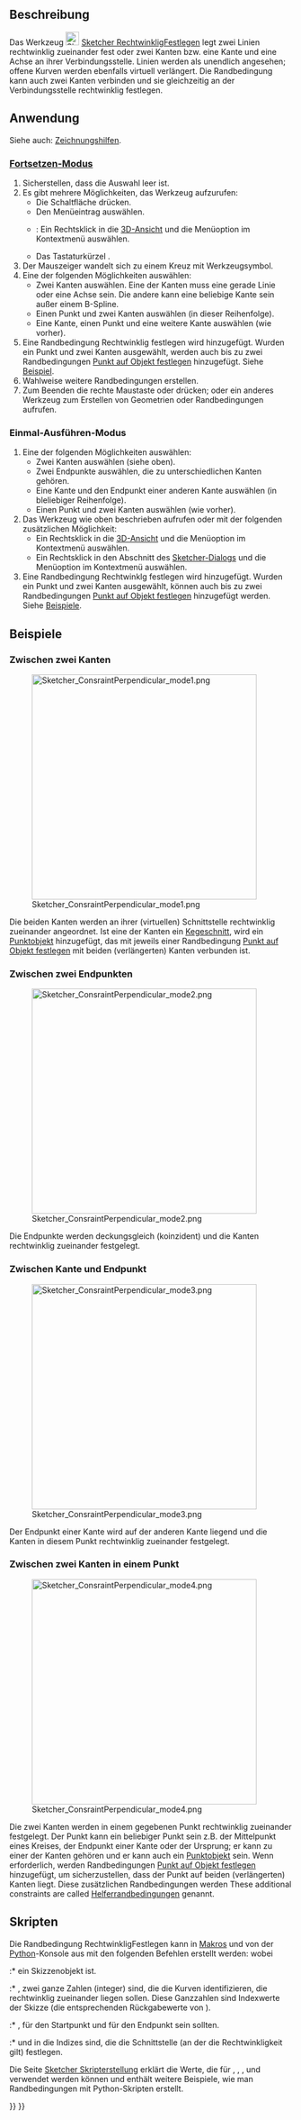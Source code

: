 <languages/>

{{Docnav/de
|[[Sketcher_ConstrainParallel/de|ParallelFestlegen]]
|[[Sketcher_ConstrainTangent/de|TangentialFestlegen]]
|[[Sketcher_Workbench/de|Sketcher]]
|IconL=Sketcher_ConstrainParallel.svg
|IconR=Sketcher_ConstrainTangent.svg
|IconC=Workbench_Sketcher.svg
}}

{{GuiCommand/de
|Name=Sketcher ConstrainPerpendicular
|Name/de=Sketcher RechtwinkligFestlegen
|MenuLocation=Skizze → Randbedingungen → Rechtwinklig festlegen
|Workbenches=[[Sketcher_Workbench/de|Sketcher]]
|Shortcut={{KEY|N}}
|SeeAlso=[[Sketcher_ConstrainAngle/de|Sketcher WinkelFestlegen]]
}}

<span id="Description"></span>
==Beschreibung== 

Das Werkzeug [[Image:Sketcher_ConstrainPerpendicular.svg|24px]] [[Sketcher_ConstrainPerpendicular/de|Sketcher RechtwinkligFestlegen]] legt zwei Linien rechtwinklig zueinander fest oder zwei Kanten bzw. eine Kante und eine Achse an ihrer Verbindungsstelle. Linien werden als unendlich angesehen; offene Kurven werden ebenfalls virtuell verlängert. Die Randbedingung kann auch zwei Kanten verbinden und sie gleichzeitig an der Verbindungsstelle rechtwinklig festlegen.

<span id="Usage"></span>
==Anwendung==

Siehe auch: [[Sketcher_Workbench/de#Zeichnungshilfen|Zeichnungshilfen]].

<span id="Continue_mode"></span>
===[[Sketcher_Workbench/de#Fortsetzen-Modi|Fortsetzen-Modus]]===

# Sicherstellen, dass die Auswahl leer ist.
# Es gibt mehrere Möglichkeiten, das Werkzeug aufzurufen:
#* Die Schaltfläche {{Button|[[Image:Sketcher_ConstrainPerpendicular.svg|16px]] [[Sketcher_ConstrainPerpendicular/de|Rechtwinklig festlegen]]}} drücken.
#* Den Menüeintrag {{MenuCommand|Skizze → Randbedingung → [[Image:Sketcher_ConstrainPerpendicular.svg|16px]] Rechtwinklig festlegen}} auswählen.
#* {{Version/de|1.0}}: Ein Rechtsklick in die [[3D_View/de|3D-Ansicht]] und die Menüoption {{MenuCommand|Festlegen → [[Image:Sketcher_ConstrainPerpendicular.svg|16px]] Rechtwinklig festlegen}} im Kontextmenü auswählen.
#* Das Tastaturkürzel {{KEY|N}}.
# Der Mauszeiger wandelt sich zu einem Kreuz mit Werkzeugsymbol.
# Eine der folgenden Möglichkeiten auswählen:
#* Zwei Kanten auswählen. Eine der Kanten muss eine gerade Linie oder eine Achse sein. Die andere kann eine beliebige Kante sein außer einem B-Spline.
#* Einen Punkt und zwei Kanten auswählen (in dieser Reihenfolge).
#* Eine Kante, einen Punkt und eine weitere Kante auswählen (wie vorher).
# Eine Randbedingung Rechtwinklig festlegen wird hinzugefügt. Wurden ein Punkt und zwei Kanten ausgewählt, werden auch bis zu zwei Randbedingungen [[Sketcher_ConstrainPointOnObject/de|Punkt auf Objekt festlegen]] hinzugefügt. Siehe [[#Zwischen_zwei_Kanten_in_einem_Punkt|Beispiel]].
# Wahlweise weitere Randbedingungen erstellen.
# Zum Beenden die rechte Maustaste oder {{KEY|Esc}} drücken; oder ein anderes Werkzeug zum Erstellen von Geometrien oder Randbedingungen aufrufen.

<span id="Run-once_mode"></span>
===Einmal-Ausführen-Modus===

# Eine der folgenden Möglichkeiten auswählen:
#* Zwei Kanten auswählen (siehe oben). 
#* Zwei Endpunkte auswählen, die zu unterschiedlichen Kanten gehören.
#* Eine Kante und den Endpunkt einer anderen Kante auswählen (in bleliebiger Reihenfolge).
#* Einen Punkt und zwei Kanten auswählen (wie vorher).
# Das Werkzeug wie oben beschrieben aufrufen oder mit der folgenden zusätzlichen Möglichkeit:
#* Ein Rechtsklick in die [[3D_View/de|3D-Ansicht]] und die Menüoption {{MenuCommand|[[Image:Sketcher_ConstrainPerpendicular.svg|16px]] Rechtwinklig festlegen}} im Kontextmenü auswählen.
#* Ein Rechtsklick in den Abschnitt {{MenuCommand|Elemente}} des [[Sketcher_Dialog/de|Sketcher-Dialogs]] und die Menüoption {{MenuCommand|[[Image:Sketcher_ConstrainPerpendicular.svg|16px]] Rechtwinklig festlegen}} im Kontextmenü auswählen.
# Eine Randbedingung Rechtwinklg festlegen wird hinzugefügt. Wurden ein Punkt und zwei Kanten ausgewählt, können auch bis zu zwei Randbedingungen [[Sketcher_ConstrainPointOnObject/de|Punkt auf Objekt festlegen]] hinzugefügt werden. Siehe [[#Zwischen_zwei_Kanten_in_einem_Punkt|Beispiele]].

<span id="Examples"></span>
==Beispiele==

<span id="Between_two_edges"></span>
===Zwischen zwei Kanten===

[[Image:Sketcher_ConsraintPerpendicular_mode1.png|400px]]

Die beiden Kanten werden an ihrer (virtuellen) Schnittstelle rechtwinklig zueinander angeordnet. Ist eine der Kanten ein [[Sketcher_Workbench/de#Sketcher_CompCreateConic|Kegeschnitt]], wird ein [[Sketcher_CreatePoint/de|Punktobjekt]] hinzugefügt, das mit jeweils einer Randbedingung [[Sketcher_ConstrainPointOnObject/de|Punkt auf Objekt festlegen]] mit beiden (verlängerten) Kanten verbunden ist.

<span id="Between_two_endpoints"></span>
===Zwischen zwei Endpunkten===

[[Image:Sketcher_ConsraintPerpendicular_mode2.png|400px]]

Die Endpunkte werden deckungsgleich (koinzident) und die Kanten rechtwinklig zueinander festgelegt.

<span id="Between_edge_and_endpoint"></span>
===Zwischen Kante und Endpunkt===

[[Image:Sketcher_ConsraintPerpendicular_mode3.png|400px]]

Der Endpunkt einer Kante wird auf der anderen Kante liegend und die Kanten in diesem Punkt rechtwinklig zueinander festgelegt.

<span id="Between_two_edges_at_point"></span>
===Zwischen zwei Kanten in einem Punkt===

[[Image:Sketcher_ConsraintPerpendicular_mode4.png|400px]]

Die zwei Kanten werden in einem gegebenen Punkt rechtwinklig zueinander festgelegt. Der Punkt kann ein beliebiger Punkt sein z.B. der Mittelpunkt eines Kreises, der Endpunkt einer Kante oder der Ursprung; er kann zu einer der Kanten gehören und er kann auch ein [[Sketcher_CreatePoint/de|Punktobjekt]] sein. Wenn erforderlich, werden Randbedingungen [[Sketcher_ConstrainPointOnObject/de|Punkt auf Objekt festlegen]] hinzugefügt, um sicherzustellen, dass der Punkt auf beiden (verlängerten) Kanten liegt. Diese zusätzlichen Randbedingungen werden These additional constraints are called [[Sketcher_helper_constraint/de|Helferrandbedingungen]] genannt.

<span id="Scripting"></span>
==Skripten==

Die Randbedingung RechtwinkligFestlegen kann in [[Macros/de|Makros]] und von der [[Python/de|Python]]-Konsole aus mit den folgenden Befehlen erstellt werden:
{{Code|code=
# direct perpendicularity
Sketch.addConstraint(Sketcher.Constraint('Perpendicular',icurve1,icurve2))

# point-to-point perpendicularity
Sketch.addConstraint(Sketcher.Constraint('Perpendicular',icurve1,pointpos1,icurve2,pointpos2))

# point-to-curve perpendicularity
Sketch.addConstraint(Sketcher.Constraint('Perpendicular',icurve1,pointpos1,icurve2))

# perpendicular-via-point (plain constraint, helpers are not added automatically)
Sketch.addConstraint(Sketcher.Constraint('PerpendicularViaPoint',icurve1,icurve2,geoidpoint,pointpos)) 
}}
wobei
:* {{incode|Sketch}} ein Skizzenobjekt ist.
:* {{incode|icurve1}}, {{incode|icurve2}} zwei ganze Zahlen (integer) sind, die die Kurven identifizieren, die rechtwinklig zueinander liegen sollen. Diese Ganzzahlen sind Indexwerte der Skizze (die entsprechenden Rückgabewerte von {{incode|Sketch.addGeometry}}).
:* {{incode|pointpos1}}, {{incode|pointpos2}} {{incode|1}} für den Startpunkt und {{incode|2}} für den Endpunkt sein sollten.
:* {{incode|geoidpoint}} und {{incode|pointpos}} in {{incode|PerpendicularViaPoint}} die Indizes sind, die die Schnittstelle (an der die Rechtwinkligkeit gilt) festlegen.

Die Seite [[Sketcher_scripting/de|Sketcher Skripterstellung]] erklärt die Werte, die für {{incode|incurve1}}, {{incode|incurve2}}, {{incode|pointpos1}}, {{incode|pointpos2}} und {{incode|geoidpoint}} verwendet werden können und enthält weitere Beispiele, wie man Randbedingungen mit Python-Skripten erstellt.


{{Docnav/de
|[[Sketcher_ConstrainParallel/de|ParallelFestlegen]]
|[[Sketcher_ConstrainTangent/de|TangentialFestlegen]]
|[[Sketcher_Workbench/de|Sketcher]]
|IconL=Sketcher_ConstrainParallel.svg
|IconR=Sketcher_ConstrainTangent.svg
|IconC=Workbench_Sketcher.svg
}}

{{Sketcher_Tools_navi{{#translation:}}}}
{{Userdocnavi{{#translation:}}}}